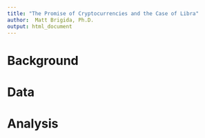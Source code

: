 ```yaml
---
title: "The Promise of Cryptocurrencies and the Case of Libra"
author:  Matt Brigida, Ph.D.
output: html_document
---
```


# Background



# Data



# Analysis






